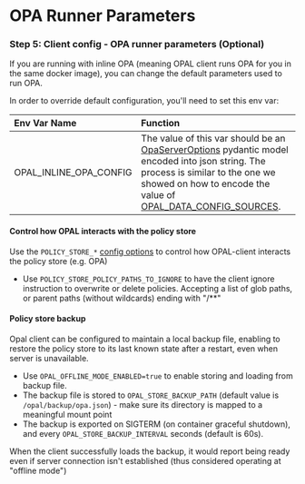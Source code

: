 # OPA Runner Parameters

### Step 5: Client config - OPA runner parameters (Optional)

If you are running with inline OPA (meaning OPAL client runs OPA for you in the same docker image), you can change the default parameters used to run OPA.

In order to override default configuration, you'll need to set this env var:

| Env Var Name           | Function                                                                                                                                                                                                                                                                                                                                                                                                          |
| :--------------------- | :---------------------------------------------------------------------------------------------------------------------------------------------------------------------------------------------------------------------------------------------------------------------------------------------------------------------------------------------------------------------------------------------------------------- |
| OPAL_INLINE_OPA_CONFIG | The value of this var should be an [OpaServerOptions](https://github.com/permitio/opal/blob/master/packages/opal-client/opal_client/opa/options.py#L19) pydantic model encoded into json string. The process is similar to the one we showed on how to encode the value of [OPAL_DATA_CONFIG_SOURCES](/getting-started/running-opal/run-opal-server/data-sources#encoding-this-value-in-an-environment-variable). |

#### Control how OPAL interacts with the policy store

Use the `POLICY_STORE_*` [config options](/getting-started/configuration) to control how OPAL-client interacts the policy store (e.g. OPA)

- Use `POLICY_STORE_POLICY_PATHS_TO_IGNORE` to have the client ignore instruction to overwrite or delete policies. Accepting a list of glob paths, or parent paths (without wildcards) ending with "/\*\*"

#### Policy store backup

Opal client can be configured to maintain a local backup file, enabling to restore the policy store to its last known state after a restart, even when server is unavailable.

- Use `OPAL_OFFLINE_MODE_ENABLED=true` to enable storing and loading from backup file.
- The backup file is stored to `OPAL_STORE_BACKUP_PATH` (default value is `/opal/backup/opa.json`) - make sure its directory is mapped to a meaningful mount point
- The backup is exported on SIGTERM (on container graceful shutdown), and every `OPAL_STORE_BACKUP_INTERVAL` seconds (default is 60s).

When the client successfully loads the backup, it would report being ready even if server connection isn't established (thus considered operating at "offline mode")
